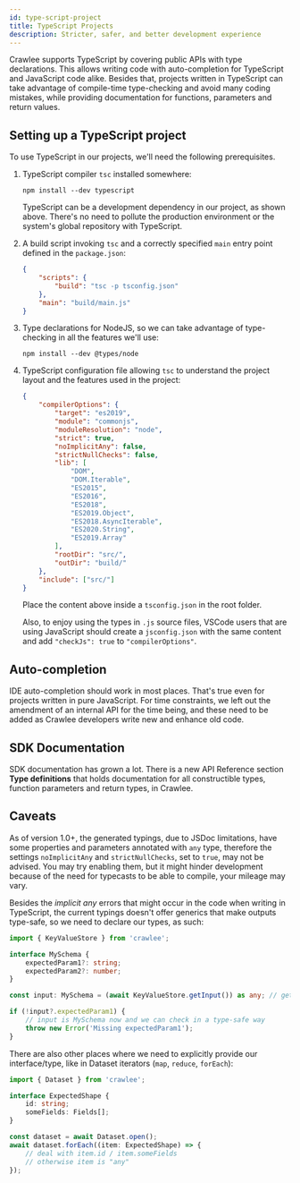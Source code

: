 ```yaml
---
id: type-script-project
title: TypeScript Projects
description: Stricter, safer, and better development experience
---
```



Crawlee supports TypeScript by covering public APIs with type declarations. This
allows writing code with auto-completion for TypeScript and JavaScript code alike.
Besides that, projects written in TypeScript can take advantage of compile-time
type-checking and avoid many coding mistakes, while providing documentation for
functions, parameters and return values.

## Setting up a TypeScript project

To use TypeScript in our projects, we'll need the following prerequisites.

1. TypeScript compiler `tsc` installed somewhere:

    ```shell script
    npm install --dev typescript
    ```

    TypeScript can be a development dependency in our project, as shown above. There's no
    need to pollute the production environment or the system's global repository
    with TypeScript.

2. A build script invoking `tsc` and a correctly specified `main` entry point defined
   in the `package.json`:

    ```json
    {
        "scripts": {
            "build": "tsc -p tsconfig.json"
        },
        "main": "build/main.js"
    }
    ```

3. Type declarations for NodeJS, so we can take advantage of type-checking in all the features we'll use:

    ```shell script
    npm install --dev @types/node
    ```

4. TypeScript configuration file allowing `tsc` to understand the project layout and
   the features used in the project:

    ```json
    {
        "compilerOptions": {
            "target": "es2019",
            "module": "commonjs",
            "moduleResolution": "node",
            "strict": true,
            "noImplicitAny": false,
            "strictNullChecks": false,
            "lib": [
                "DOM",
                "DOM.Iterable",
                "ES2015",
                "ES2016",
                "ES2018",
                "ES2019.Object",
                "ES2018.AsyncIterable",
                "ES2020.String",
                "ES2019.Array"
            ],
            "rootDir": "src/",
            "outDir": "build/"
        },
        "include": ["src/"]
    }
    ```

    Place the content above inside a `tsconfig.json` in the root folder.

    Also, to enjoy using the types in `.js` source files, VSCode users that are using JavaScript should create a `jsconfig.json` with the same content and add `"checkJs": true` to `"compilerOptions"`.

## Auto-completion

IDE auto-completion should work in most places. That's true even for
projects written in pure JavaScript. For time constraints, we left out the amendment of an
internal API for the time being, and these need to be added as Crawlee developers write
new and enhance old code.

## SDK Documentation

SDK documentation has grown a lot. There is a new API Reference section **Type definitions**
that holds documentation for all constructible types, function parameters and
return types, in Crawlee.

## Caveats

As of version 1.0+, the generated typings, due to JSDoc limitations, have some properties
and parameters annotated with `any` type, therefore the settings `noImplicitAny` and `strictNullChecks`, set to `true`, may not be advised. You may try enabling them, but it might hinder development because of the need for typecasts to be able to compile, your mileage may vary.

Besides the _implicit any_ errors that might occur in the code when writing in TypeScript, the
current typings doesn't offer generics that make outputs type-safe, so we need to declare our
types, as such:

```typescript
import { KeyValueStore } from 'crawlee';

interface MySchema {
    expectedParam1?: string;
    expectedParam2?: number;
}

const input: MySchema = (await KeyValueStore.getInput()) as any; // getInput returns Promise<Object<string, *>|string|Buffer|null> here

if (!input?.expectedParam1) {
    // input is MySchema now and we can check in a type-safe way
    throw new Error('Missing expectedParam1');
}
```

There are also other places where we need to explicitly provide our interface/type, like in Dataset iterators (`map`, `reduce`, `forEach`):

```typescript
import { Dataset } from 'crawlee';

interface ExpectedShape {
    id: string;
    someFields: Fields[];
}

const dataset = await Dataset.open();
await dataset.forEach((item: ExpectedShape) => {
    // deal with item.id / item.someFields
    // otherwise item is "any"
});
```
